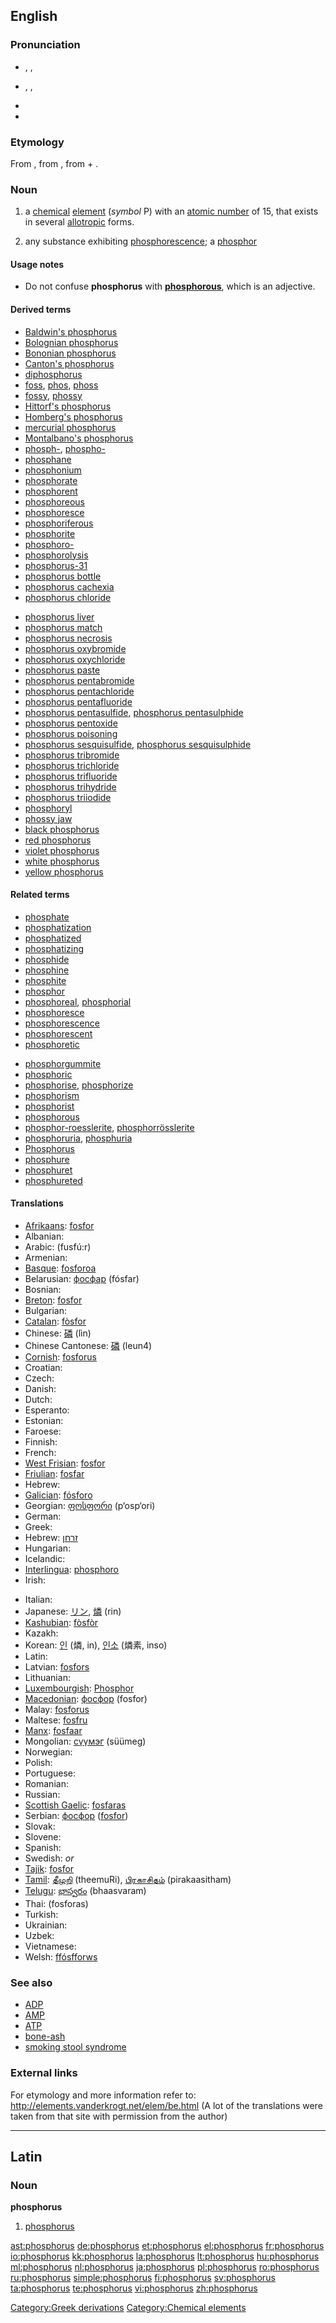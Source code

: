 {{also|Phosphorus}}
==English==
{{elements|P|silicon|Si|sulfur|S}}

===Pronunciation===
* {{a|RP}} {{enPR|fŏsʹfərəs}}, {{IPA|/ˈfɒsfərəs/}}, {{SAMPA|/"fQsf@r@s/}}
* {{a|US}} {{enPR|fäsʹfərəs}}, {{IPA|/ˈfɑsfɚəs/}}, {{SAMPA|/"fAsf@`@s/}}
* {{audio|En-us-phosphorus.ogg|Audio (US)}}
* {{homophones|phosphorous|Phosphorus}}

===Etymology===
From {{etyl|la|en}} {{term||phosphorus|lang=la}}, from {{etyl|grc|en}} {{term|φωσφόρος|tr=fosfóros||the bearer of light|lang=grc}}, from {{term|φῶς|tr=fos||light|lang=grc}} + {{term|φέρω|tr=phéro||to bear, to carry|lang=grc}}.

===Noun===
{{en-noun|-}}
{{wikipedia}}

# {{chemistry}} a [[chemical]] [[element]] (''symbol'' P) with an [[atomic number]] of 15, that exists in several [[allotropic]] forms.
# {{obsolete}} any substance exhibiting [[phosphorescence]]; a [[phosphor]]

====Usage notes====
* Do not confuse '''phosphorus''' with '''[[phosphorous]]''', which is an adjective.

====Derived terms====
{{rel-top|terms derived from ''phosphorus (noun)''}}
* [[Baldwin's phosphorus]]
* [[Bolognian phosphorus]]
* [[Bononian phosphorus]]
* [[Canton's phosphorus]]
* [[diphosphorus]]
* [[foss]], [[phos]], [[phoss]]
* [[fossy]], [[phossy]]
* [[Hittorf's phosphorus]]
* [[Homberg's phosphorus]]
* [[mercurial phosphorus]]
* [[Montalbano's phosphorus]]
* [[phosph-]], [[phospho-]]
* [[phosphane]]
* [[phosphonium]]
* [[phosphorate]]
* [[phosphorent]]
* [[phosphoreous]]
* [[phosphoresce]]
* [[phosphoriferous]]
* [[phosphorite]]
* [[phosphoro-]]
* [[phosphorolysis]]
* [[phosphorus-31]]
* [[phosphorus bottle]]
* [[phosphorus cachexia]]
* [[phosphorus chloride]]
{{rel-mid}}
* [[phosphorus liver]]
* [[phosphorus match]]
* [[phosphorus necrosis]]
* [[phosphorus oxybromide]]
* [[phosphorus oxychloride]]
* [[phosphorus paste]]
* [[phosphorus pentabromide]]
* [[phosphorus pentachloride]]
* [[phosphorus pentafluoride]]
* [[phosphorus pentasulfide]], [[phosphorus pentasulphide]]
* [[phosphorus pentoxide]]
* [[phosphorus poisoning]]
* [[phosphorus sesquisulfide]], [[phosphorus sesquisulphide]]
* [[phosphorus tribromide]]
* [[phosphorus trichloride]]
* [[phosphorus trifluoride]]
* [[phosphorus trihydride]]
* [[phosphorus triiodide]]
* [[phosphoryl]]
* [[phossy jaw]]
* [[black phosphorus]]
* [[red phosphorus]]
* [[violet phosphorus]]
* [[white phosphorus]]
* [[yellow phosphorus]]
{{rel-bottom}}

====Related terms====
{{rel-top|terms related to ''phosphorus (noun)''}}
* [[phosphate]]
* [[phosphatization]]
* [[phosphatized]]
* [[phosphatizing]]
* [[phosphide]]
* [[phosphine]]
* [[phosphite]]
* [[phosphor]]
* [[phosphoreal]], [[phosphorial]]
* [[phosphoresce]]
* [[phosphorescence]]
* [[phosphorescent]]
* [[phosphoretic]]
{{rel-mid}}
* [[phosphorgummite]]
* [[phosphoric]]
* [[phosphorise]], [[phosphorize]]
* [[phosphorism]]
* [[phosphorist]]
* [[phosphorous]]
* [[phosphor-roesslerite]], [[phosphorrösslerite]]
* [[phosphoruria]], [[phosphuria]]
* [[Phosphorus]]<!--in Greek mythology-->
* [[phosphure]]
* [[phosphuret]]
* [[phosphureted]]
{{rel-bottom}}

====Translations====
{{trans-top|element}}
* [[Afrikaans]]: [[fosfor#Afrikaans|fosfor]]
* Albanian: {{t-|sq|fosfor|xs=Albanian}}
* Arabic: {{Arab|[[فوسفور]]}} (fusfú:r) {{m}}
* Armenian: {{t-|hy|ֆոսֆոր|tr=fosfor}}
* [[Basque]]: [[fosforoa]]
* Belarusian: [[фосфар]] (fósfar) {{m}}
* Bosnian: {{t-|bs|fosfor}}
* [[Breton]]: [[fosfor#Breton|fosfor]] {{m}}
* Bulgarian: {{t-|bg|фосфор|m|tr=fósfor}}
* [[Catalan]]: [[fòsfor]]
* Chinese: [[磷]] (lìn)
* Chinese Cantonese: [[磷]] (leun4)
* [[Cornish]]: [[fosforus]]
* Croatian: {{t+|hr|fosfor|m}}
* Czech: {{t+|cs|fosfor|m}}
* Danish: {{t-|da|fosfor}}
* Dutch: {{t+|nl|fosfor|n}}
* Esperanto: {{t+|eo|fosforo|xs=Esperanto}}
* Estonian: {{t-|et|fosfor}}
* Faroese: {{t-|fo|fosfor|xs=Faroese}}
* Finnish: {{t+|fi|fosfori}}
* French: {{t+|fr|phosphore|m}}
* [[West Frisian]]: [[fosfor#West Frisian|fosfor]]
* [[Friulian]]: [[fosfar]]
* Hebrew: {{t+|he|זרחן|tr=zarkhan}}
* [[Galician]]: [[fósforo]]
* Georgian: [[ფოსფორი]] (p‘osp‘ori)
* German: {{t+|de|Phosphor|m}}
* Greek: {{t+|el|φώσφορος|m|tr=fόsforos}}
* Hebrew: [[זרחן]] {{unicode|(zarḥan)}}
* Hungarian: {{t+|hu|foszfor}}
* Icelandic: {{t+|is|fosfór|n}}
* [[Interlingua]]: [[phosphoro]]
* Irish: {{t+|ga|fosfar|xs=Irish}}
{{trans-mid}}
* Italian: {{t+|it|fosforo|m}}
* Japanese: [[リン]], [[燐]] (rin)
* [[Kashubian]]: [[fòsfòr]]
* Kazakh: {{t-|kk|фосфор|tr=fosfor|sc=Cyrl|xs=Kazakh}}
* Korean: [[인]] (燐, in), [[인소]] (燐素, inso)
* Latin: {{t+|la|phosphorus|m}}
* Latvian: [[fosfors]]
* Lithuanian: {{t+|lt|fosforas|xs=Lithuanian}}
* [[Luxembourgish]]: [[Phosphor]]
* [[Macedonian]]: [[фосфор]] (fosfor) {{m}}
* Malay: [[fosforus]]
* Maltese: [[fosfru]]
* [[Manx]]: [[fosfaar]]
* Mongolian: [[сүүмэг]] (süümeg)
* Norwegian: {{t+|no|fosfor}}
* Polish: {{t+|pl|fosfor|m}}
* Portuguese: {{t+|pt|fósforo|m}}
* Romanian: {{t+|ro|fosfor|n}}
* Russian: {{t+|ru|фосфор|m|tr=fósfor}}
* [[Scottish Gaelic]]: [[fosfaras]]
* Serbian: [[фосфор]] ([[fosfor#Serbian|fosfor]]) {{m}}
* Slovak: {{t-|sk|fosfor|m}}
* Slovene: {{t+|sl|fosfor}}
* Spanish: {{t+|es|fósforo|m}}
* Swedish: {{t+|sv|fosfor|n}} ''or'' {{c}}
* [[Tajik]]: [[fosfor#Tajik|fosfor]]
* [[Tamil]]: [[தீமுறி]] (theemuRi), [[பிரகாசிதம்]] (pirakaasitham)
* [[Telugu]]: [[భాస్వరం]] (bhaasvaram)
* Thai: {{Thai|[[ฟอสฟอรัส]]}} (fosforas)
* Turkish: {{t+|tr|fosfor}}
* Ukrainian: {{t-|uk|фосфор|m|tr=fósfor|xs=Ukrainian}}
* Uzbek: {{t-|uz|фосфор|tr=fosfor|sc=Cyrl|xs=Uzbek}}
* Vietnamese: {{t+|vi|photpho|xs=Vietnamese}}
* Welsh: [[ffósfforws]]
{{rel-bottom}}

===See also===
* [[ADP]]
* [[AMP]]
* [[ATP]]
* [[bone-ash]]
* [[smoking stool syndrome]]

===External links===
For etymology and more information refer to:
http://elements.vanderkrogt.net/elem/be.html
(A lot of the translations were taken from that site with permission from the author)

[[Category:Greek derivations]]

----

==Latin==

===Noun===
'''phosphorus''' {{m}}

# [[phosphorus#English|phosphorus]]

[[Category:Chemical elements]]

[[ast:phosphorus]]
[[de:phosphorus]]
[[et:phosphorus]]
[[el:phosphorus]]
[[fr:phosphorus]]
[[io:phosphorus]]
[[kk:phosphorus]]
[[la:phosphorus]]
[[lt:phosphorus]]
[[hu:phosphorus]]
[[ml:phosphorus]]
[[nl:phosphorus]]
[[ja:phosphorus]]
[[pl:phosphorus]]
[[ro:phosphorus]]
[[ru:phosphorus]]
[[simple:phosphorus]]
[[fi:phosphorus]]
[[sv:phosphorus]]
[[ta:phosphorus]]
[[te:phosphorus]]
[[vi:phosphorus]]
[[zh:phosphorus]]